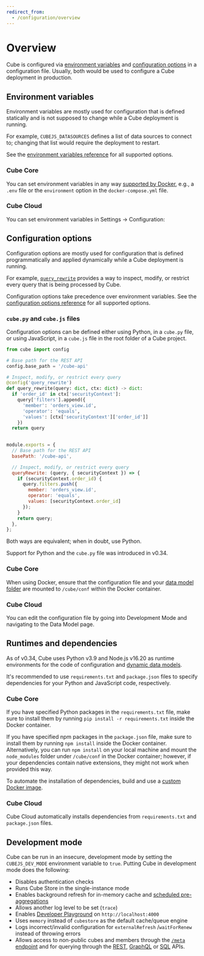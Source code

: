 ```yaml
---
redirect_from:
  - /configuration/overview
---
```


# Overview

Cube is configured via [environment variables][link-env-vars] and
[configuration options][link-config] in a configuration file. Usually,
both would be used to configure a Cube deployment in production.

## Environment variables

Environment variables are mostly used for configuration that is defined
statically and is not supposed to change while a Cube deployment is running.

<InfoBox>

For example, `CUBEJS_DATASOURCES` defines a list of data sources to connect
to; changing that list would require the deployment to restart.

</InfoBox>

See the [environment variables reference][link-env-vars] for all supported options.

### Cube Core

You can set environment variables in any way [supported by
Docker][link-docker-env-vars], e.g., a `.env` file or the `environment`
option in the `docker-compose.yml` file.

### Cube Cloud

You can set environment variables in <Btn>Settings → Configuration</Btn>:

<Screenshot
  alt="Cube Cloud Environment Variables Screen"
  src="https://ucarecdn.com/b47693b9-f770-4e01-a0d1-60e3fcf19e23/"
/>

## Configuration options

Configuration options are mostly used for configuration that is defined
programmatically and applied dynamically while a Cube deployment is running.

<InfoBox>

For example, [`query_rewrite`](/reference/configuration/config#query_rewrite)
provides a way to inspect, modify, or restrict every query that is being
processed by Cube.

</InfoBox>

Configuration options take precedence over environment variables.
See the [configuration options reference][link-config] for all supported options.

### `cube.py` and `cube.js` files

Configuration options can be defined either using Python, in a `cube.py` file,
or using JavaScript, in a `cube.js` file in the root folder of a Cube project.

<CodeTabs>

```python
from cube import config

# Base path for the REST API
config.base_path = '/cube-api'

# Inspect, modify, or restrict every query
@config('query_rewrite')
def query_rewrite(query: dict, ctx: dict) -> dict:
  if 'order_id' in ctx['securityContext']:
    query['filters'].append({
      'member': 'orders_view.id',
      'operator': 'equals',
      'values': [ctx['securityContext']['order_id']]
    })
  return query
  
```

```javascript
module.exports = {
  // Base path for the REST API
  basePath: '/cube-api',

  // Inspect, modify, or restrict every query
  queryRewrite: (query, { securityContext }) => {
    if (securityContext.order_id) {
      query.filters.push({
        member: 'orders_view.id',
        operator: 'equals',
        values: [securityContext.order_id]
      });
    }
    return query;
  },
};
```

</CodeTabs>

Both ways are equivalent; when in doubt, use Python.

<InfoBox>

Support for Python and the `cube.py` file was introduced in v0.34.

</InfoBox>

### Cube Core

When using Docker, ensure that the configuration file and your [data model
folder][ref-folder-structure] are mounted to `/cube/conf` within the
Docker container.

### Cube Cloud

You can edit the configuration file by going into <Btn>Development Mode</Btn>
and navigating to the <Btn>Data Model</Btn> page.

## Runtimes and dependencies

As of v0.34, Cube uses Python v3.9 and Node.js v16.20 as runtime environments
for the code of configuration and [dynamic data models][ref-dynamic-data-models].

It's recommended to use `requirements.txt` and `package.json` files to
specify dependencies for your Python and JavaScript code, respectively.

### Cube Core

If you have specified Python packages in the `requirements.txt` file,
make sure to install them by running `pip install -r requirements.txt`
inside the Docker container.

If you have specified npm packages in the `package.json` file, make sure
to install them by running `npm install` inside the Docker container.
Alternatively, you can run `npm install` on your local machine and mount
the `node_modules` folder under `/cube/conf` in the Docker container;
however, if your dependencies contain native extensions, they might not work
when provided this way.

To automate the installation of dependencies, build and use a [custom
Docker image][ref-custom-docker-image].

### Cube Cloud

Cube Cloud automatically installs dependencies from `requirements.txt` and
`package.json` files.

## Development mode

Cube can be run in an insecure, development mode by setting the
`CUBEJS_DEV_MODE` environment variable to `true`. Putting Cube in development
mode does the following:

- Disables authentication checks
- Runs Cube Store in the single-instance mode
- Enables background refresh for in-memory cache and [scheduled
  pre-aggregations][link-scheduled-refresh]
- Allows another log level to be set (`trace`)
- Enables [Developer Playground][link-dev-playground] on `http://localhost:4000`
- Uses `memory` instead of `cubestore` as the default cache/queue engine
- Logs incorrect/invalid configuration for `externalRefresh` /`waitForRenew`
  instead of throwing errors
- Allows access to non-public cubes and members through the [`/meta`
  endpoint][ref-ref-meta] and for querying through the [REST][ref-rest-api],
  [GraphQL][ref-gql-api] or [SQL][ref-sql-api] APIs.

[ref-ref-meta]: /reference/rest-api#v1meta
[ref-rest-api]: /product/apis-integrations/rest-api
[ref-gql-api]: /product/apis-integrations/graphql-api
[ref-sql-api]: /product/apis-integrations/sql-api

[ref-folder-structure]:
  /product/data-modeling/syntax#folder-structure
[link-config]: /reference/configuration/config
[link-dev-playground]: /product/workspace/playground
[link-env-vars]: /reference/configuration/environment-variables
[link-scheduled-refresh]:
  /reference/data-model/pre-aggregations#scheduled_refresh
[ref-dynamic-data-models]: /product/data-modeling/dynamic
[ref-custom-docker-image]: /product/deployment/core#extend-the-docker-image

[link-docker-env-vars]: https://docs.docker.com/compose/environment-variables/set-environment-variables/